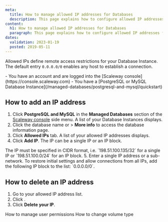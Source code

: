 ```yaml
---
meta:
  title: How to manage allowed IP addresses for Databases
  description: This page explains how to configure allowed IP addresses for Databases
content:
  h1: How to manage allowed IP addresses for Databases
  paragraph: This page explains how to configure allowed IP addresses for Databases
dates:
  validation: 2023-01-19
  posted: 2019-05-11
---
```


Allowed IPs define remote access restrictions for your Database Instance. The default entry `0.0.0.0/0` enables any host to establish a connection.

<Message type="requirement">
- You have an account and are logged into the [Scaleway console](https://console.scaleway.com)
- You have a [PostgreSQL or MySQL Database Instance](/managed-databases/postgresql-and-mysql/quickstart)
</Message>

## How to add an IP address

1. Click **PostgreSQL and MySQL** in the **Managed Databases** section of the [Scaleway console](https://console.scaleway.com) side menu. A list of your Database Instances displays.
2. Click the database name or <Icon name="more" /> > **More info** to access the database information page.
3. Click **Allowed IPs** tab. A list of your allowed IP addresses displays.
4. Click **Add IP**. The IP can be a single IP or an IP block. 
  <Message type="note">
  The IP must be specified in CIDR format, i.e. `198.51.100.135/32` for a single IP or `198.51.100.0/24` for an IP block.

  </Message>
5. Enter a single IP address or a sub-network.
  <Message type="note">
  To restore initial settings and allow connections from all IPs, add the following IP block to the list: `0.0.0.0/0`.

  </Message>

## How to delete an IP address

1. Go to your allowed IP address list.
2. Click <Icon name="delete" />.
3. Click **Delete your IP**.

<Navigation title="See Also">
  <PreviousButton to="/managed-databases/postgresql-and-mysql/how-to/manage-permissions/">How to manage user permissions</PreviousButton>
  <NextButton to="/managed-databases/postgresql-and-mysql/how-to/change-volume-type/">How to change volume type</NextButton>
</Navigation>

